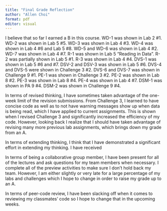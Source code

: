 ```yaml
---
title: "Final Grade Reflection"
author: "Allen Choi"
format: pdf
editor: visual
---
```


I believe that so far I earned a B in this course. WD-1 was shown in Lab 2 #1. WD-2 was shown in Lab 5 #5. WD-3 was shown in Lab 4 #3. WD-4 was shown in Lab 4 #6 and Lab 5 #8. WD-5 and WD-6 was shown in Lab 4 #2. WD-7 was shown in Lab 4 #7. R-1 was shown in Lab 5 "Reading in Data". R-2 was partially shown in Lab 5 #1. R-3 was shown in Lab 4 #4. DVS-1 was shown in Lab 5 #6 and #7. DSV-2 and DSV-3 was shown in Lab 5 #6. DVS-4 and DVS-5 were shown in Challenge 3 #2. DVS-6 and DVS-7 was shown in Challenge 9 #1. PE-1 was shown in Challenge 3 #2. PE-2 was shown in Lab 8 #2. PE-3 was shown in Lab 8 #4. PE-4 was shown in Lab 4 #7. DSM-1 was shown in PA 9 #4. DSM-2 was shown in Challenge 9 #4.

In terms of revised thinking, I have sometimes taken advantage of the one-week limit of the revision submissions. From Challenge 3, I learned to have concise code as well as to not have warning messages show up when data is being read, which I have applied to current assignments. This is shown when I revised Challenge 3 and significantly increased the efficiency of my code. However, looking back I realize that I should have taken advantage of revising many more previous lab assignments, which brings down my grade from an A.

In terms of extending thinking, I think that I have demonstrated a significant effort in extending my thinking. I have received

In terms of being a collaborative group member, I have been present for all of the lectures and ask questions for my team members when necessary. I complete all of the preview activities to make sure I don't hold back my team. However, I am either slightly or very late for a large percentage of my labs and challenges which I hope to change in order to raise my grade up to an A.

In terms of peer-code review, I have been slacking off when it comes to reviewing my classmates' code so I hope to change that in the upcoming weeks.
